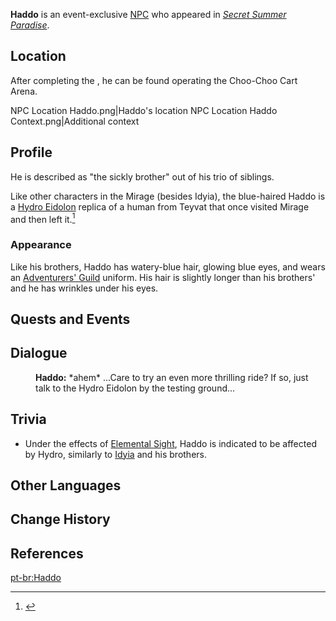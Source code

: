{{Meta
<!-- Remove this template after adding the missing info -->
|missing_NPC_profile  = yes
}}
{{Character Infobox
|type             = Event NPC
|image            = NPC Haddo.png
|region           = 
|location         = Veluriyam Mirage
|affiliation      = Hydro Eidolon
|affiliation2     = Adventurers' Guild
|affiliationNote2 = human predecessor
|title            = 

|ancestry         = <!-- Clan/family -->
|father           = 
|mother           = 
|spouse           = 
|sibling          = Ferdinand
|sibling2         = Jeroney
|child            = 
|relative         = 
|voiceEN          = 
|voiceCN          = 
|voiceJP          = 
|dialoguereward   = 
}}
'''Haddo''' is an event-exclusive [[NPC]] who appeared in ''[[Secret Summer Paradise]]''.

==Location==
After completing the {{Quest|Zip Along (According to Safe Cart Operating Procedures)}}, he can be found operating the Choo-Choo Cart Arena.
<gallery>
NPC Location Haddo.png|Haddo's location
NPC Location Haddo Context.png|Additional context
</gallery>

==Profile==
He is described as "the sickly brother" out of his trio of siblings.

Like other characters in the Mirage (besides Idyia), the blue-haired Haddo is a [[Hydro Eidolon]] replica of a human from Teyvat that once visited Mirage and then left it.<ref>{{Ref/Quest|Back to Normal: The Story Hidden in the Bottle}}</ref>

===Appearance===
Like his brothers, Haddo has watery-blue hair, glowing blue eyes, and wears an [[Adventurers' Guild]] uniform. His hair is slightly longer than his brothers' and he has wrinkles under his eyes.

==Quests and Events==
{{Quests and Events}}

==Dialogue==
{{Dialogue Start}}
:'''Haddo:''' *ahem* ...Care to try an even more thrilling ride? If so, just talk to the Hydro Eidolon by the testing ground...
{{Dialogue End}}

==Trivia==
* Under the effects of [[Elemental Sight]], Haddo is indicated to be affected by Hydro, similarly to [[Idyia]] and his brothers.

==Other Languages==
{{Other Languages|default_hidden=1
|en      = Haddo
|zhs     = 哈多
|zhs_rm  = Hāduō
|zht     = 哈多
|zht_rm  = Hāduō
|ja      = ハッド
|ja_rm   = Haddo
|ko      = 하도
|ko_rm   = 
|es      = Haddo
|fr      = Haddo
|ru      = Хаддо
|th      = Haddo
|vi      = Haddo
|de      = Haddo
|id      = Haddo
|pt      = Haddo
|tr      = Haddo
|it      = Haddo
}}

==Change History==
{{Change History|3.8}}

==References==
{{Reflist}}

[[pt-br:Haddo]]